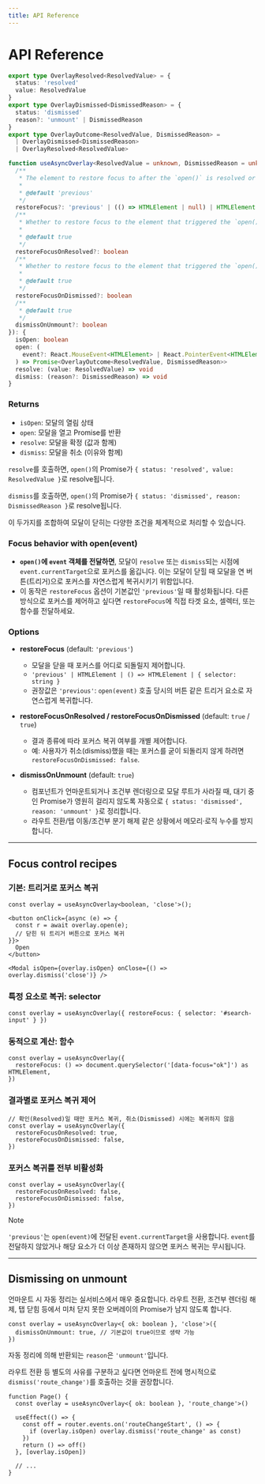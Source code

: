 ```yaml
---
title: API Reference
---
```


# API Reference

```ts
export type OverlayResolved<ResolvedValue> = {
  status: 'resolved'
  value: ResolvedValue
}
export type OverlayDismissed<DismissedReason> = {
  status: 'dismissed'
  reason?: 'unmount' | DismissedReason
}
export type OverlayOutcome<ResolvedValue, DismissedReason> =
  | OverlayDismissed<DismissedReason>
  | OverlayResolved<ResolvedValue>

function useAsyncOverlay<ResolvedValue = unknown, DismissedReason = unknown>(options?: {
  /**
   * The element to restore focus to after the `open()` is resolved or dismissed.
   *
   * @default 'previous'
   */
  restoreFocus?: 'previous' | (() => HTMLElement | null) | HTMLElement | { selector: string }
  /**
   * Whether to restore focus to the element that triggered the `open()` when the `open()` is resolved by `resolve()`.
   *
   * @default true
   */
  restoreFocusOnResolved?: boolean
  /**
   * Whether to restore focus to the element that triggered the `open()` when the `open()` is dismissed by `dismiss()`.
   *
   * @default true
   */
  restoreFocusOnDismissed?: boolean
  /**
   * @default true
   */
  dismissOnUnmount?: boolean
}): {
  isOpen: boolean
  open: (
    event?: React.MouseEvent<HTMLElement> | React.PointerEvent<HTMLElement>
  ) => Promise<OverlayOutcome<ResolvedValue, DismissedReason>>
  resolve: (value: ResolvedValue) => void
  dismiss: (reason?: DismissedReason) => void
}
```

### Returns

- `isOpen`: 모달의 열림 상태
- `open`: 모달을 열고 Promise를 반환
- `resolve`: 모달을 확정 (값과 함께)
- `dismiss`: 모달을 취소 (이유와 함께)

`resolve`를 호출하면, `open()`의 Promise가 `{ status: 'resolved', value: ResolvedValue }`로 resolve됩니다.

`dismiss`를 호출하면, `open()`의 Promise가 `{ status: 'dismissed', reason: DismissedReason }`로 resolve됩니다.

이 두가지를 조합하여 모달이 닫히는 다양한 조건을 체계적으로 처리할 수 있습니다.

### Focus behavior with open(event)

- **`open()`에 `event` 객체를 전달하면**, 모달이 `resolve` 또는 `dismiss`되는 시점에 `event.currentTarget`으로 포커스를 옮깁니다. 이는 모달이 닫힐 때 모달을 연 버튼(트리거)으로 포커스를 자연스럽게 복귀시키기 위함입니다.
- 이 동작은 `restoreFocus` 옵션이 기본값인 `'previous'`일 때 활성화됩니다. 다른 방식으로 포커스를 제어하고 싶다면 `restoreFocus`에 직접 타겟 요소, 셀렉터, 또는 함수를 전달하세요.

### Options

- **restoreFocus** (default: `'previous'`)
  - 모달을 닫을 때 포커스를 어디로 되돌릴지 제어합니다.
  - `'previous' | HTMLElement | () => HTMLElement | { selector: string }`
  - 권장값은 `'previous'`: `open(event)` 호출 당시의 버튼 같은 트리거 요소로 자연스럽게 복귀합니다.

- **restoreFocusOnResolved / restoreFocusOnDismissed** (default: `true` / `true`)
  - 결과 종류에 따라 포커스 복귀 여부를 개별 제어합니다.
  - 예: 사용자가 취소(dismiss)했을 때는 포커스를 굳이 되돌리지 않게 하려면 `restoreFocusOnDismissed: false`.

- **dismissOnUnmount** (default: `true`)
  - 컴포넌트가 언마운트되거나 조건부 렌더링으로 모달 루트가 사라질 때, 대기 중인 Promise가 영원히 걸리지 않도록 자동으로 `{ status: 'dismissed', reason: 'unmount' }`로 정리합니다.
  - 라우트 전환/탭 이동/조건부 분기 해제 같은 상황에서 메모리·로직 누수를 방지합니다.

---

## Focus control recipes

### 기본: 트리거로 포커스 복귀

```tsx
const overlay = useAsyncOverlay<boolean, 'close'>();

<button onClick={async (e) => {
  const r = await overlay.open(e);
  // 닫힌 뒤 트리거 버튼으로 포커스 복귀
}}>
  Open
</button>

<Modal isOpen={overlay.isOpen} onClose={() => overlay.dismiss('close')} />
```

### 특정 요소로 복귀: selector

```tsx
const overlay = useAsyncOverlay({ restoreFocus: { selector: '#search-input' } })
```

### 동적으로 계산: 함수

```tsx
const overlay = useAsyncOverlay({
  restoreFocus: () => document.querySelector('[data-focus="ok"]') as HTMLElement,
})
```

### 결과별로 포커스 복귀 제어

```tsx
// 확인(Resolved)일 때만 포커스 복귀, 취소(Dismissed) 시에는 복귀하지 않음
const overlay = useAsyncOverlay({
  restoreFocusOnResolved: true,
  restoreFocusOnDismissed: false,
})
```

### 포커스 복귀를 전부 비활성화

```tsx
const overlay = useAsyncOverlay({
  restoreFocusOnResolved: false,
  restoreFocusOnDismissed: false,
})
```

> [!NOTE]
>
> `'previous'`는 `open(event)`에 전달된 `event.currentTarget`을 사용합니다. `event`를 전달하지 않았거나 해당 요소가 더 이상 존재하지 않으면 포커스 복귀는 무시됩니다.

---

## Dismissing on unmount

언마운트 시 자동 정리는 실서비스에서 매우 중요합니다. 라우트 전환, 조건부 렌더링 해제, 탭 닫힘 등에서 미처 닫지 못한 오버레이의 Promise가 남지 않도록 합니다.

```tsx
const overlay = useAsyncOverlay<{ ok: boolean }, 'close'>({
  dismissOnUnmount: true, // 기본값이 true이므로 생략 가능
})
```

자동 정리에 의해 반환되는 `reason`은 `'unmount'`입니다.

라우트 전환 등 별도의 사유를 구분하고 싶다면 언마운트 전에 명시적으로 `dismiss('route_change')`를 호출하는 것을 권장합니다.

```tsx
function Page() {
  const overlay = useAsyncOverlay<{ ok: boolean }, 'route_change'>()

  useEffect(() => {
    const off = router.events.on('routeChangeStart', () => {
      if (overlay.isOpen) overlay.dismiss('route_change' as const)
    })
    return () => off()
  }, [overlay.isOpen])

  // ...
}
```
